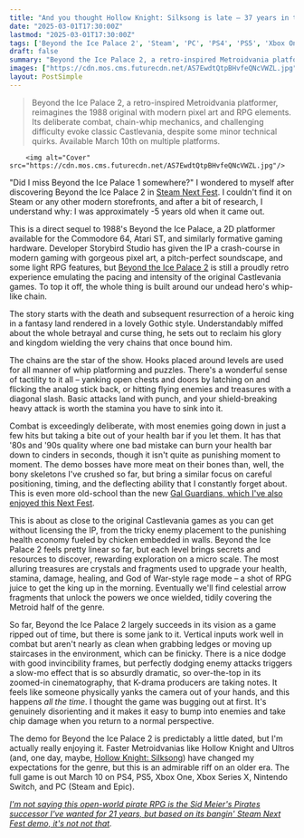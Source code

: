 ```yaml
---
title: "And you thought Hollow Knight: Silksong is late – 37 years in the making, this retro Metroidvania has a whip-smart Steam Next Fest demo that's as Castlevania as it gets"
date: "2025-03-01T17:30:00Z"
lastmod: "2025-03-01T17:30:00Z"
tags: ['Beyond the Ice Palace 2', 'Steam', 'PC', 'PS4', 'PS5', 'Xbox One', 'Xbox Series X', 'Nintendo Switch', 'Metroidvania', 'Platformer', 'Retro', 'Pixel Art']
draft: false
summary: "Beyond the Ice Palace 2, a retro-inspired Metroidvania platformer,  reimagines the 1988 original with modern pixel art and RPG elements.  Its deliberate combat, chain-whip mechanics, and challenging difficulty evoke classic Castlevania, despite some minor technical quirks.  Available March 10th on multiple platforms."
images: ["https://cdn.mos.cms.futurecdn.net/AS7EwdtQtpBHvfeQNcVWZL.jpg"]
layout: PostSimple
---
```

> Beyond the Ice Palace 2, a retro-inspired Metroidvania platformer,  reimagines the 1988 original with modern pixel art and RPG elements.  Its deliberate combat, chain-whip mechanics, and challenging difficulty evoke classic Castlevania, despite some minor technical quirks.  Available March 10th on multiple platforms.


        <img alt="Cover" src="https://cdn.mos.cms.futurecdn.net/AS7EwdtQtpBHvfeQNcVWZL.jpg"/>
        
"Did I miss Beyond the Ice Palace 1 somewhere?" I wondered to myself after discovering Beyond the Ice Palace 2 in [Steam Next Fest](https://www.gamesradar.com/games/steam-next-fest-guide/). I couldn't find it on Steam or any other modern storefronts, and after a bit of research, I understand why: I was approximately -5 years old when it came out.

This is a direct sequel to 1988's Beyond the Ice Palace, a 2D platformer available for the Commodore 64, Atari ST, and similarly formative gaming hardware. Developer Storybird Studio has given the IP a crash-course in modern gaming with gorgeous pixel art, a pitch-perfect soundscape, and some light RPG features, but [Beyond the Ice Palace 2](https://store.steampowered.com/app/2384730/Beyond_the_Ice_Palace_2/) is still a proudly retro experience emulating the pacing and intensity of the original Castlevania games. To top it off, the whole thing is built around our undead hero's whip-like chain.

The story starts with the death and subsequent resurrection of a heroic king in a fantasy land rendered in a lovely Gothic style. Understandably miffed about the whole betrayal and curse thing, he sets out to reclaim his glory and kingdom wielding the very chains that once bound him.

The chains are the star of the show. Hooks placed around levels are used for all manner of whip platforming and puzzles. There's a wonderful sense of tactility to it all – yanking open chests and doors by latching on and flicking the analog stick back, or hitting flying enemies and treasures with a diagonal slash. Basic attacks land with punch, and your shield-breaking heavy attack is worth the stamina you have to sink into it.



Combat is exceedingly deliberate, with most enemies going down in just a few hits but taking a bite out of your health bar if you let them. It has that '80s and '90s quality where one bad mistake can burn your health bar down to cinders in seconds, though it isn't quite as punishing moment to moment. The demo bosses have more meat on their bones than, well, the bony skeletons I've crushed so far, but bring a similar focus on careful positioning, timing, and the deflecting ability that I constantly forget about. This is even more old-school than the new [Gal Guardians, which I've also enjoyed this Next Fest](https://www.gamesradar.com/games/action/no-its-not-nsfw-the-new-metroidvania-from-an-anime-game-powerhouse-is-filled-with-demon-maids-and-its-steam-next-fest-demo-is-a-blast-plus-its-coming-to-consoles/).

This is about as close to the original Castlevania games as you can get without licensing the IP, from the tricky enemy placement to the punishing health economy fueled by chicken embedded in walls. Beyond the Ice Palace 2 feels pretty linear so far, but each level brings secrets and resources to discover, rewarding exploration on a micro scale. The most alluring treasures are crystals and fragments used to upgrade your health, stamina, damage, healing, and God of War-style rage mode – a shot of RPG juice to get the king up in the morning. Eventually we'll find celestial arrow fragments that unlock the powers we once wielded, tidily covering the Metroid half of the genre.

So far, Beyond the Ice Palace 2 largely succeeds in its vision as a game ripped out of time, but there is some jank to it. Vertical inputs work well in combat but aren't nearly as clean when grabbing ledges or moving up staircases in the environment, which can be finicky. There is a nice dodge with good invincibility frames, but perfectly dodging enemy attacks triggers a slow-mo effect that is so absurdly dramatic, so over-the-top in its zoomed-in cinematography, that K-drama producers are taking notes. It feels like someone physically yanks the camera out of your hands, and this happens *all the time*. I thought the game was bugging out at first. It's genuinely disorienting and it makes it easy to bump into enemies and take chip damage when you return to a normal perspective.

The demo for Beyond the Ice Palace 2 is predictably a little dated, but I'm actually really enjoying it. Faster Metroidvanias like Hollow Knight and Ultros (and, one day, maybe, [Hollow Knight: Silksong](https://www.gamesradar.com/hollow-knight-silksong-guide/)) have changed my expectations for the genre, but this is an admirable riff on an older era. The full game is out March 10 on PS4, PS5, Xbox One, Xbox Series X, Nintendo Switch, and PC (Steam and Epic).

[<em>I'm not saying this open-world pirate RPG is the Sid Meier's Pirates successor I've wanted for 21 years, but based on its bangin' Steam Next Fest demo, it's not not that</em>](https://www.gamesradar.com/games/open-world/im-not-saying-this-open-world-pirate-rpg-is-the-sid-meiers-pirates-successor-ive-wanted-for-21-years-but-based-on-its-bangin-steam-next-fest-demo-its-not-not-that/)*.*
        